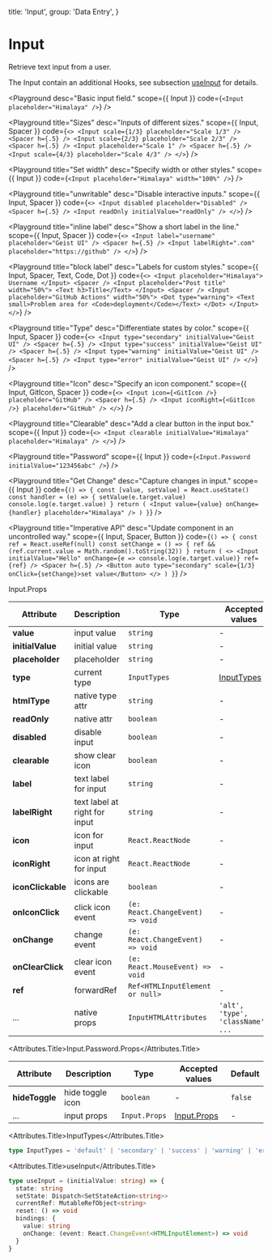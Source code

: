 
  title: 'Input',
  group: 'Data Entry',
}

# Input

Retrieve text input from a user.

The Input contain an additional Hooks, see subsection [useInput](/hooks/use-input) for details.

<Playground
  desc="Basic input field."
  scope={{ Input }}
  code={`
<Input placeholder="Himalaya" />
`}
/>

<Playground
  title="Sizes"
  desc="Inputs of different sizes."
  scope={{ Input, Spacer }}
  code={`
<>
  <Input scale={1/3} placeholder="Scale 1/3" /> <Spacer h={.5} />
  <Input scale={2/3} placeholder="Scale 2/3" /> <Spacer h={.5} />
  <Input placeholder="Scale 1" /> <Spacer h={.5} />
  <Input scale={4/3} placeholder="Scale 4/3" />
</>
`}
/>

<Playground
  title="Set width"
  desc="Specify width or other styles."
  scope={{ Input }}
  code={`
<Input placeholder="Himalaya" width="100%" />
`}
/>

<Playground
  title="unwritable"
  desc="Disable interactive inputs."
  scope={{ Input, Spacer }}
  code={`
<>
  <Input disabled placeholder="Disabled" />
  <Spacer h={.5} />
  <Input readOnly initialValue="readOnly" />
</>
`}
/>

<Playground
  title="inline label"
  desc="Show a short label in the line."
  scope={{ Input, Spacer }}
  code={`
<>
  <Input label="username" placeholder="Geist UI" />
  <Spacer h={.5} />
  <Input labelRight=".com" placeholder="https://github" />
</>
`}
/>

<Playground
  title="block label"
  desc="Labels for custom styles."
  scope={{ Input, Spacer, Text, Code, Dot }}
  code={`
<>
  <Input placeholder="Himalaya">
    Username
  </Input>
  <Spacer />
  <Input placeholder="Post title" width="50%">
    <Text h3>Title</Text>
  </Input>
  <Spacer />
  <Input placeholder="GitHub Actions" width="50%">
    <Dot type="warning">
      <Text small>Problem area for <Code>deployment</Code></Text>
    </Dot>
  </Input>
</>
`}
/>

<Playground
  title="Type"
  desc="Differentiate states by color."
  scope={{ Input, Spacer }}
  code={`
<>
  <Input type="secondary" initialValue="Geist UI" />
  <Spacer h={.5} />
  <Input type="success" initialValue="Geist UI" />
  <Spacer h={.5} />
  <Input type="warning" initialValue="Geist UI" />
  <Spacer h={.5} />
  <Input type="error" initialValue="Geist UI" />
</>
`}
/>

<Playground
  title="Icon"
  desc="Specify an icon component."
  scope={{ Input, GitIcon, Spacer }}
  code={`
<>
  <Input icon={<GitIcon />} placeholder="GitHub" />
  <Spacer h={.5} />
  <Input iconRight={<GitIcon />} placeholder="GitHub" />
</>
`}
/>

<Playground
  title="Clearable"
  desc="Add a clear button in the input box."
  scope={{ Input }}
  code={`
<>
  <Input clearable initialValue="Himalaya" placeholder="Himalaya" />
</>
`}
/>

<Playground
  title="Password"
  scope={{ Input }}
  code={`
<Input.Password initialValue="123456abc" />
`}
/>

<Playground
  title="Get Change"
  desc="Capture changes in input."
  scope={{ Input }}
  code={`
() => {
  const [value, setValue] = React.useState()
  const handler = (e) => {
    setValue(e.target.value)
    console.log(e.target.value)
  }
  return (
    <Input value={value} onChange={handler} placeholder="Himalaya" />
  )
}
`}
/>

<Playground
  title="Imperative API"
  desc="Update component in an uncontrolled way."
  scope={{ Input, Spacer, Button }}
  code={`
() => {
  const ref = React.useRef(null)
  const setChange = () => {
    ref && (ref.current.value = Math.random().toString(32))
  }
  return (
    <>
      <Input initialValue="Hello" onChange={e => console.log(e.target.value)} ref={ref} />
      <Spacer h={.5} />
      <Button auto type="secondary" scale={1/3} onClick={setChange}>set value</Button>
    </>
  )
}
`}
/>

<Attributes edit="/pages/components/input.mdx">
<Attributes.Title>Input.Props</Attributes.Title>

| Attribute         | Description                   | Type                             | Accepted values                   | Default   |
| ----------------- | ----------------------------- | -------------------------------- | --------------------------------- | --------- |
| **value**         | input value                   | `string`                         | -                                 | -         |
| **initialValue**  | initial value                 | `string`                         | -                                 | -         |
| **placeholder**   | placeholder                   | `string`                         | -                                 | -         |
| **type**          | current type                  | `InputTypes`                     | [InputTypes](#inputtypes)         | `default` |
| **htmlType**      | native type attr              | `string`                         | -                                 | `text`    |
| **readOnly**      | native attr                   | `boolean`                        | -                                 | `false`   |
| **disabled**      | disable input                 | `boolean`                        | -                                 | `false`   |
| **clearable**     | show clear icon               | `boolean`                        | -                                 | `false`   |
| **label**         | text label for input          | `string`                         | -                                 | -         |
| **labelRight**    | text label at right for input | `string`                         | -                                 | -         |
| **icon**          | icon for input                | `React.ReactNode`                | -                                 | -         |
| **iconRight**     | icon at right for input       | `React.ReactNode`                | -                                 | -         |
| **iconClickable** | icons are clickable           | `boolean`                        | -                                 | `false`   |
| **onIconClick**   | click icon event              | `(e: React.ChangeEvent) => void` | -                                 | -         |
| **onChange**      | change event                  | `(e: React.ChangeEvent) => void` | -                                 | -         |
| **onClearClick**  | clear icon event              | `(e: React.MouseEvent) => void`  | -                                 | -         |
| **ref**           | forwardRef                    | `Ref<HTMLInputElement or null>`  | -                                 | -         |
| ...               | native props                  | `InputHTMLAttributes`            | `'alt', 'type', 'className', ...` | -         |

<Attributes.Title>Input.Password.Props</Attributes.Title>

| Attribute      | Description      | Type          | Accepted values             | Default |
| -------------- | ---------------- | ------------- | --------------------------- | ------- |
| **hideToggle** | hide toggle icon | `boolean`     | -                           | `false` |
| ...            | input props      | `Input.Props` | [Input.Props](#input.props) | -       |

<Attributes.Title>InputTypes</Attributes.Title>

```ts
type InputTypes = 'default' | 'secondary' | 'success' | 'warning' | 'error'
```

<Attributes.Title>useInput</Attributes.Title>

```ts
type useInput = (initialValue: string) => {
  state: string
  setState: Dispatch<SetStateAction<string>>
  currentRef: MutableRefObject<string>
  reset: () => void
  bindings: {
    value: string
    onChange: (event: React.ChangeEvent<HTMLInputElement>) => void
  }
}
```

</Attributes>
